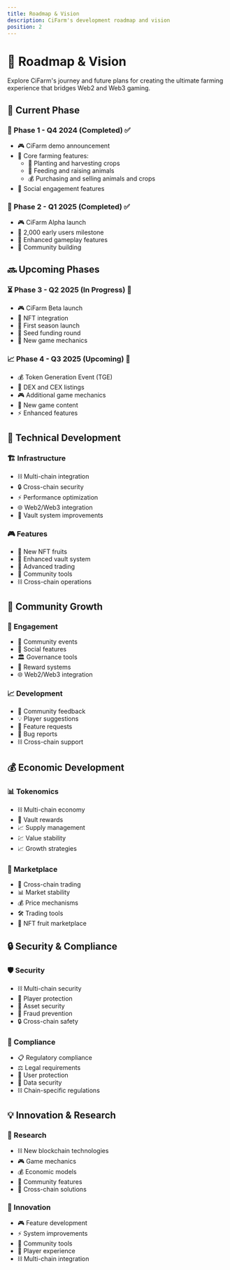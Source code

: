 ```yaml
---
title: Roadmap & Vision
description: CiFarm's development roadmap and vision
position: 2
---
```


# 🎯 Roadmap & Vision

Explore CiFarm's journey and future plans for creating the ultimate farming experience that bridges Web2 and Web3 gaming.

## 📅 Current Phase

### 🌱 Phase 1 - Q4 2024 (Completed) ✅
- 🎮 CiFarm demo announcement
- 🌾 Core farming features:
  - 🌿 Planting and harvesting crops
  - 🐔 Feeding and raising animals
  - 💰 Purchasing and selling animals and crops
- 🤝 Social engagement features

### 🚀 Phase 2 - Q1 2025 (Completed) ✅
- 🎮 CiFarm Alpha launch
- 👥 2,000 early users milestone
- 🎯 Enhanced gameplay features
- 🌟 Community building

## 🔜 Upcoming Phases

### ⏳ Phase 3 - Q2 2025 (In Progress) 🚧
- 🎮 CiFarm Beta launch
- 🎨 NFT integration
- 🌱 First season launch
- 💎 Seed funding round
- 🎯 New game mechanics

### 📈 Phase 4 - Q3 2025 (Upcoming) 📅
- 💰 Token Generation Event (TGE)
- 💱 DEX and CEX listings
- 🎮 Additional game mechanics
- 🎨 New game content
- ⚡ Enhanced features

## 🔧 Technical Development

### 🏗️ Infrastructure
- ⛓️ Multi-chain integration
- 🔒 Cross-chain security
- ⚡ Performance optimization
- 🌐 Web2/Web3 integration
- 💎 Vault system improvements

### 🎮 Features
- 🍎 New NFT fruits
- 💎 Enhanced vault system
- 💱 Advanced trading
- 👥 Community tools
- ⛓️ Cross-chain operations

## 🌟 Community Growth

### 🤝 Engagement
- 🎉 Community events
- 💬 Social features
- 🏛️ Governance tools
- 🎁 Reward systems
- 🌐 Web2/Web3 integration

### 📈 Development
- 💭 Community feedback
- 💡 Player suggestions
- 📝 Feature requests
- 🐛 Bug reports
- ⛓️ Cross-chain support

## 💰 Economic Development

### 📊 Tokenomics
- ⛓️ Multi-chain economy
- 💎 Vault rewards
- 📈 Supply management
- 💹 Value stability
- 📈 Growth strategies

### 🏪 Marketplace
- 💱 Cross-chain trading
- 📊 Market stability
- 💰 Price mechanisms
- 🛠️ Trading tools
- 🍎 NFT fruit marketplace

## 🔒 Security & Compliance

### 🛡️ Security
- ⛓️ Multi-chain security
- 👥 Player protection
- 💎 Asset security
- 🚫 Fraud prevention
- 🔒 Cross-chain safety

### 📜 Compliance
- 📋 Regulatory compliance
- ⚖️ Legal requirements
- 👥 User protection
- 🔐 Data security
- ⛓️ Chain-specific regulations

## 💡 Innovation & Research

### 🔬 Research
- ⛓️ New blockchain technologies
- 🎮 Game mechanics
- 💰 Economic models
- 👥 Community features
- 🔄 Cross-chain solutions

### 🚀 Innovation
- 🎮 Feature development
- ⚡ System improvements
- 👥 Community tools
- 🎯 Player experience
- ⛓️ Multi-chain integration 